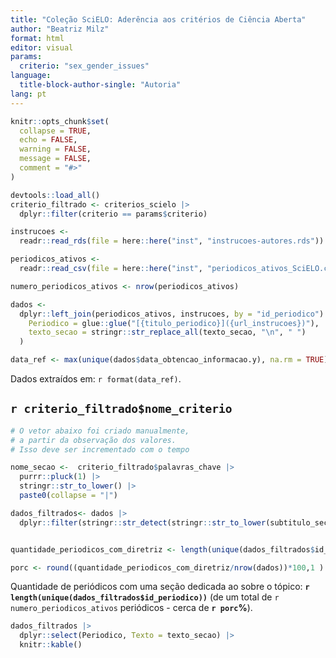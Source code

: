 ```yaml
---
title: "Coleção SciELO: Aderência aos critérios de Ciência Aberta"
author: "Beatriz Milz"
format: html
editor: visual
params:
  criterio: "sex_gender_issues"
language: 
  title-block-author-single: "Autoria"  
lang: pt
---
```


```r
knitr::opts_chunk$set(
  collapse = TRUE,
  echo = FALSE,
  warning = FALSE,
  message = FALSE,
  comment = "#>"
)
```

```r
devtools::load_all()
criterio_filtrado <- criterios_scielo |> 
  dplyr::filter(criterio == params$criterio)
```



```r
instrucoes <-
  readr::read_rds(file = here::here("inst", "instrucoes-autores.rds"))

periodicos_ativos <-
  readr::read_csv(file = here::here("inst", "periodicos_ativos_SciELO.csv"))

numero_periodicos_ativos <- nrow(periodicos_ativos)

dados <-
  dplyr::left_join(periodicos_ativos, instrucoes, by = "id_periodico") |>  dplyr::mutate(
    Periodico = glue::glue("[{titulo_periodico}]({url_instrucoes})"),
    texto_secao = stringr::str_replace_all(texto_secao, "\n", " ")
  ) 

data_ref <- max(unique(dados$data_obtencao_informacao.y), na.rm = TRUE)
```

Dados extraídos em: `r format(data_ref)`.


## `r criterio_filtrado$nome_criterio`

```r
# O vetor abaixo foi criado manualmente, 
# a partir da observação dos valores.
# Isso deve ser incrementado com o tempo

nome_secao <-  criterio_filtrado$palavras_chave |>
  purrr::pluck(1) |>
  stringr::str_to_lower() |>
  paste0(collapse = "|")

dados_filtrados<- dados |>
  dplyr::filter(stringr::str_detect(stringr::str_to_lower(subtitulo_secao), nome_secao))


quantidade_periodicos_com_diretriz <- length(unique(dados_filtrados$id_periodico))

porc <- round((quantidade_periodicos_com_diretriz/nrow(dados))*100,1 )
```

Quantidade de periódicos com uma seção dedicada ao sobre o tópico: **`r length(unique(dados_filtrados$id_periodico))`** (de um total de `r numero_periodicos_ativos` periódicos - cerca de **`r porc`%**).

```r
dados_filtrados |> 
  dplyr::select(Periodico, Texto = texto_secao) |> 
  knitr::kable()
```

